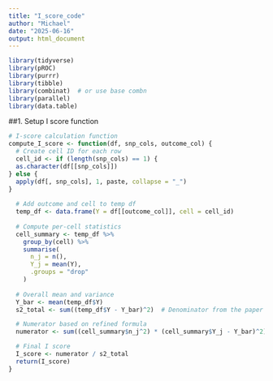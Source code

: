 ---
title: "I_score_code"
author: "Michael"
date: "2025-06-16"
output: html_document
---

```{r setup, include=FALSE}
library(tidyverse)
library(pROC)
library(purrr)
library(tibble)
library(combinat)  # or use base combn
library(parallel)
library(data.table)

```

##1. Setup I score function

```{r pressure, echo=FALSE}
# I-score calculation function
compute_I_score <- function(df, snp_cols, outcome_col) {
  # Create cell ID for each row
  cell_id <- if (length(snp_cols) == 1) {
  as.character(df[[snp_cols]])
} else {
  apply(df[, snp_cols], 1, paste, collapse = "_")
}
  
  # Add outcome and cell to temp df
  temp_df <- data.frame(Y = df[[outcome_col]], cell = cell_id)
  
  # Compute per-cell statistics
  cell_summary <- temp_df %>%
    group_by(cell) %>%
    summarise(
      n_j = n(),
      Y_j = mean(Y),
      .groups = "drop"
    )
  
  # Overall mean and variance
  Y_bar <- mean(temp_df$Y)
  s2_total <- sum((temp_df$Y - Y_bar)^2)  # Denominator from the paper

  # Numerator based on refined formula
  numerator <- sum((cell_summary$n_j^2) * (cell_summary$Y_j - Y_bar)^2)

  # Final I score
  I_score <- numerator / s2_total
  return(I_score)
}

```


